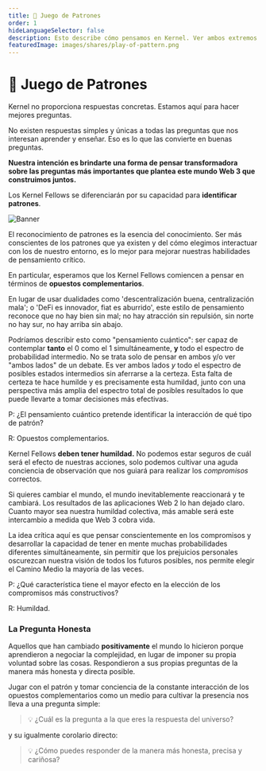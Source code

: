 ```yaml
---
title: 🌈 Juego de Patrones
order: 1
hideLanguageSelector: false
description: Esto describe cómo pensamos en Kernel. Ver ambos extremos del espectro y las infinitas posibilidades entre ellos; sé humilde por tu incapacidad para saber; aprender a hacer compromisos conscientemente.
featuredImage: images/shares/play-of-pattern.png
---
```


# 🌈 Juego de Patrones

<StatusBanner warning>

Kernel no proporciona respuestas concretas. Estamos aquí para hacer mejores preguntas.

</StatusBanner>

No existen respuestas simples y únicas a todas las preguntas que nos interesan aprender y enseñar. Eso es lo que las convierte en buenas preguntas.

**Nuestra intención es brindarte una forma de pensar transformadora sobre las preguntas más importantes que plantea este mundo Web 3 que construimos juntos.**

Los Kernel Fellows se diferenciarán por su capacidad para **identificar patrones**.

![Banner](/images/mod0-img/banner.jpg)

El reconocimiento de patrones es la esencia del conocimiento. Ser más conscientes de los patrones que ya existen y del cómo elegimos interactuar con los de nuestro entorno, es lo mejor para mejorar nuestras habilidades de pensamiento crítico.

En particular, esperamos que los Kernel Fellows comiencen a pensar en términos de **opuestos complementarios**.

En lugar de usar dualidades como 'descentralización buena, centralización mala'; o 'DeFi es innovador, fiat es aburrido', este estilo de pensamiento reconoce que no hay bien sin mal; no hay atracción sin repulsión, sin norte no hay sur, no hay arriba sin abajo.

Podríamos describir esto como "pensamiento cuántico": ser capaz de contemplar **tanto** el 0 como el 1 simultáneamente, **y** todo el espectro de probabilidad intermedio. No se trata solo de pensar en ambos y/o ver "ambos lados" de un debate. Es ver ambos lados _y_ todo el espectro de posibles estados intermedios sin aferrarse a la certeza. Esta falta de certeza te hace humilde y es precisamente esta humildad, junto con una perspectiva más amplia del espectro total de posibles resultados lo que puede llevarte a tomar decisiones más efectivas.

<Flash>

<Card>

P: ¿El pensamiento cuántico pretende identificar la interacción de qué tipo de patrón?

R: Opuestos complementarios.

</Card>

</Flash>

Kernel Fellows **deben tener humildad.** No podemos estar seguros de cuál será el efecto de nuestras acciones, solo podemos cultivar una aguda conciencia de observación que nos guiará para realizar los *compromisos* correctos.

Si quieres cambiar el mundo, el mundo inevitablemente reaccionará y te cambiará. Los resultados de las aplicaciones Web 2 lo han dejado claro. Cuanto mayor sea nuestra humildad colectiva, más amable será este intercambio a medida que Web 3 cobra vida.

La idea crítica aquí es que pensar conscientemente en los compromisos y desarrollar la capacidad de tener en mente muchas probabilidades diferentes simultáneamente, sin permitir que los prejuicios personales oscurezcan nuestra visión de todos los futuros posibles, nos permite elegir el Camino Medio la mayoría de las veces.

<Flash>

<Card>

P: ¿Qué característica tiene el mayor efecto en la elección de los compromisos más constructivos?

R: Humildad.

</Card>

</Flash>


### La Pregunta Honesta

Aquellos que han cambiado **positivamente** el mundo lo hicieron porque aprendieron a negociar la complejidad, en lugar de imponer su propia voluntad sobre las cosas. Respondieron a sus propias preguntas de la manera más honesta y directa posible.

Jugar con el patrón y tomar conciencia de la constante interacción de los opuestos complementarios como un medio para cultivar la presencia nos lleva a una pregunta simple:

> 💡 ¿Cuál es la pregunta a la que eres la respuesta del universo?

y su igualmente corolario directo:

> 💡 ¿Cómo puedes responder de la manera más honesta, precisa y cariñosa?
